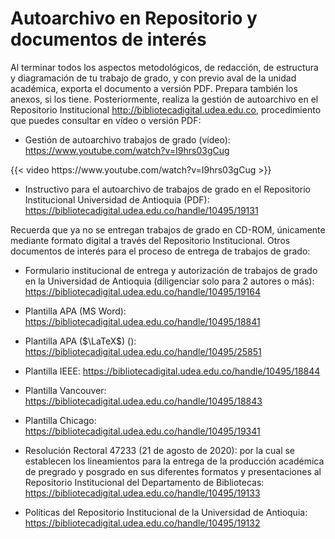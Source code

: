 # Autoarchivo en Repositorio y documentos de interés

Al terminar todos los aspectos metodológicos, de redacción, de estructura y diagramación de tu trabajo de grado, y con previo aval de la unidad académica, exporta el documento a versión PDF. Prepara también los anexos, si los tiene. Posteriormente, realiza la gestión de autoarchivo en el Repositorio Institucional <http://bibliotecadigital.udea.edu.co>, procedimiento que puedes consultar en vídeo o versión PDF:

-   Gestión de autoarchivo trabajos de grado (vídeo): <https://www.youtube.com/watch?v=I9hrs03gCug>

::: {.content-visible when-format="html"}

{{< video https://www.youtube.com/watch?v=I9hrs03gCug >}}

:::

-   Instructivo para el autoarchivo de trabajos de grado en el Repositorio Institucional Universidad de Antioquia (PDF): <https://bibliotecadigital.udea.edu.co/handle/10495/19131>

Recuerda que ya no se entregan trabajos de grado en CD-ROM, únicamente mediante formato digital a través del Repositorio Institucional. Otros documentos de interés para el proceso de entrega de trabajos de grado:

-   Formulario institucional de entrega y autorización de trabajos de grado en la Universidad de Antioquia (diligenciar solo para 2 autores o más): <https://bibliotecadigital.udea.edu.co/handle/10495/19164>

-   Plantilla APA (MS Word): <https://bibliotecadigital.udea.edu.co/handle/10495/18841>

-   Plantilla APA [($\LaTeX$)]{.content-visible unless-format="pdf"} [(\LaTeX)]{.content-visible when-format="pdf"}: <https://bibliotecadigital.udea.edu.co/handle/10495/25851>

-   Plantilla IEEE: <https://bibliotecadigital.udea.edu.co/handle/10495/18844>

-   Plantilla Vancouver: <https://bibliotecadigital.udea.edu.co/handle/10495/18843>

-   Plantilla Chicago: <https://bibliotecadigital.udea.edu.co/handle/10495/19341>

-   Resolución Rectoral 47233 (21 de agosto de 2020): por la cual se establecen los lineamientos para la entrega de la producción académica de pregrado y posgrado en sus diferentes formatos y presentaciones al Repositorio Institucional del Departamento de Bibliotecas: <https://bibliotecadigital.udea.edu.co/handle/10495/19133>

-   Políticas del Repositorio Institucional de la Universidad de Antioquia: <https://bibliotecadigital.udea.edu.co/handle/10495/19132>
